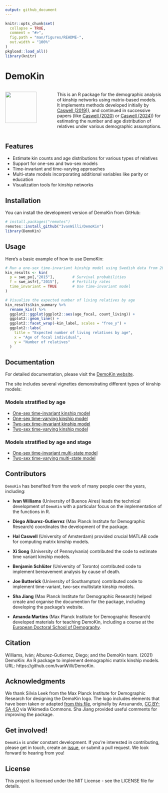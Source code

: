 ```yaml
---
output: github_document
---
```


<!-- bibliography: vignettes\\references.bib -->

```r
knitr::opts_chunk$set(
  collapse = TRUE,
  comment = "#>",
  fig.path = "man/figures/README-",
  out.width = "100%"
)
pkgload::load_all()
library(knitr)
```

# DemoKin 

::: {.columns}
::: {.column width="30%"}

<img src="man/figures/DemoKin-Logo.png" style="width:100px;" />

:::
::: {.column width="70%"}

This is an R package for the demographic analysis of kinship networks using matrix-based models.  
It implements methods developed initially by [Caswell (2019)](https://www.demographic-research.org/articles/volume/41/24)), and continued in successive papers (like [Caswell (2020)](https://www.demographic-research.org/articles/volume/42/38) or [Caswell (2024)](https://www.demographic-research.org/articles/volume/49/41)) for estimating the number and age distribution of relatives under various demographic assumptions.

:::
:::

## Features

- Estimate kin counts and age distributions for various types of relatives
- Support for one-sex and two-sex models
- Time-invariant and time-varying approaches
- Multi-state models incorporating additional variables like parity or education
- Visualization tools for kinship networks

## Installation

You can install the development version of DemoKin from GitHub:

```r
# install.packages("remotes")
remotes::install_github("IvanWilli/DemoKin")
library(DemoKin)
```

## Usage

Here's a basic example of how to use DemoKin:

```r

# Run a one-sex time-invariant kinship model using Swedish data from 2015
kin_results <- kin(
  p = swe_px[,"2015"],        # Survival probabilities
  f = swe_asfr[,"2015"],      # Fertility rates
  time_invariant = TRUE       # Use time-invariant model
)

# Visualize the expected number of living relatives by age
kin_results$kin_summary %>%
  rename_kin() %>%
  ggplot2::ggplot(ggplot2::aes(age_focal, count_living)) +
  ggplot2::geom_line() +
  ggplot2::facet_wrap(~kin_label, scales = "free_y") +
  ggplot2::labs(
    title = "Expected number of living relatives by age",
    x = "Age of focal individual",
    y = "Number of relatives"
  )
```

## Documentation

For detailed documentation, please visit the [DemoKin website](https://ivanwilli.github.io/DemoKin/).

The site includes several vignettes demonstrating different types of kinship models:

### Models stratified by age
- [One-sex time-invariant kinship model](https://ivanwilli.github.io/DemoKin/articles/1_1_OneSex_TimeInvariant_Age.html)
- [One-sex time-varying kinship model](https://ivanwilli.github.io/DemoKin/articles/1_2_OneSex_TimeVarying_Age.html)
- [Two-sex time-invariant kinship model](https://ivanwilli.github.io/DemoKin/articles/1_3_TwoSex_TimeInvariant_Age.html)
- [Two-sex time-varying kinship model](https://ivanwilli.github.io/DemoKin/articles/1_4_TwoSex_TimeVarying_Age.html)

### Models stratified by age and stage
- [One-sex time-invariant multi-state model](https://ivanwilli.github.io/DemoKin/articles/2_1_OneSex_TimeInvariant_AgeStage.html)
- [Two-sex time-varying multi-state model](https://ivanwilli.github.io/DemoKin/articles/2_2_TwoSex_TimeVarying_AgeStage.html)

## Contributors

`DemoKin` has benefited from the work of many people over the years, including:

- **Ivan Williams** (University of Buenos Aires) leads the technical development of `DemoKin` with a particular focus on the implementation of the functions in R.

- **Diego Alburez-Gutierrez** (Max Planck Institute for Demographic Research) coordinates the development of the package.

- **Hal Caswell** (University of Amsterdam) provided crucial MATLAB code for computing matrix kinship models.

- **Xi Song** (University of Pennsylvania) contributed the code to estimate time variant kinship models.

- **Benjamin Schlüter** (University of Toronto) contributed code to implement bereavement analysis by cause of death.

- **Joe Butterick** (University of Southampton) contributed code to implement time-variant, two-sex  multistate kinship models.

- **Sha Jiang** (Max Planck Institute for Demographic Research) helped create and organise the documention for the package, including developing the package’s website.

- **Amanda Martins** (Max Planck Institute for Demographic Research) developed materials for teaching DemoKin, including a course at the [European Doctoral School of Demography]( https://amandamartinsal.github.io/EDSD_kinship_24-25/).

## Citation

Williams, Iván; Alburez-Gutierrez, Diego; and the DemoKin team. (2021) DemoKin: An R package to implement demographic matrix kinship models. URL: https://github.com/IvanWilli/DemoKin.

## Acknowledgments

We thank Silvia Leek from the Max Planck Institute for Demographic Research for designing the DemoKin logo. The logo includes elements that have been taken or adapted [from this file](https://commons.wikimedia.org/wiki/File:Escudo_de_la_Orden_de_San_Jer%C3%B3nimo.svg), originally by Ansunando, [CC BY-SA 4.0](https://creativecommons.org/licenses/by-sa/4.0) via Wikimedia Commons. Sha Jiang provided useful comments for improving the package.

## Get involved!
  
`DemoKin` is under constant development.
If you're interested in contributing, please get in touch, create an [issue](https://github.com/IvanWilli/DemoKin/issues), or submit a pull request.
We look forward to hearing from you!

## License

This project is licensed under the MIT License - see the LICENSE file for details.
